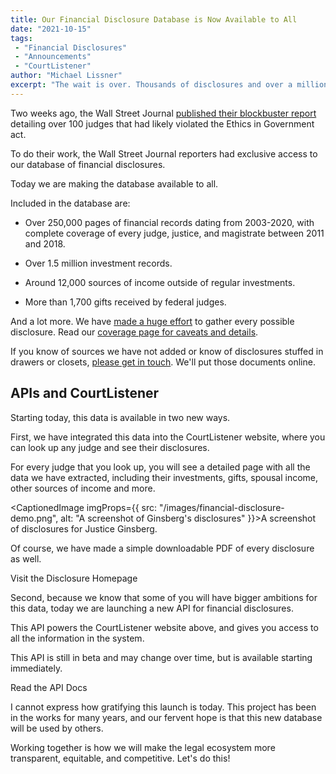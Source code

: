 ```yaml
---
title: Our Financial Disclosure Database is Now Available to All
date: "2021-10-15"
tags:
 - "Financial Disclosures"
 - "Announcements"
 - "CourtListener"
author: "Michael Lissner"
excerpt: "The wait is over. Thousands of disclosures and over a million judicial investments are now at your fingertips."
---
```


<p class="lead">Two weeks ago, the Wall Street Journal <a href="https://www.wsj.com/articles/131-federal-judges-broke-the-law-by-hearing-cases-where-they-had-a-financial-interest-11632834421?st=wm0bzo39zzjts1v&reflink=desktopwebshare_permalink">published their blockbuster report</a> detailing over 100 judges that had likely violated the Ethics in Government act.</p>

To do their work, the Wall Street Journal reporters had exclusive access to our database of financial disclosures.

Today we are making the database available to all.

Included in the database are:

 - Over 250,000 pages of financial records dating from 2003-2020, with complete coverage of every judge, justice, and magistrate between 2011 and 2018.

 - Over 1.5 million investment records.

 - Around 12,000 sources of income outside of regular investments.

 - More than 1,700 gifts received by federal judges.

And a lot more. We have [made a huge effort][effort] to gather every possible disclosure. Read our [coverage page for caveats and details][coverage].

If you know of sources we have not added or know of disclosures stuffed in drawers or closets, [please get in touch][c]. We'll put those documents online.


## APIs and CourtListener

Starting today, this data is available in two new ways.

First, we have integrated this data into the CourtListener website, where you can look up any judge and see their disclosures.

For every judge that you look up, you will see a detailed page with all the data we have extracted, including their investments, gifts, spousal income, other sources of income and more.


<CaptionedImage imgProps={{
  src: "/images/financial-disclosure-demo.png",
  alt: "A screenshot of Ginsberg's disclosures"
}}>A screenshot of disclosures for Justice Ginsberg.</CaptionedImage>

Of course, we have made a simple downloadable PDF of every disclosure as well.

<p><PurpleButton href="https://www.courtlistener.com/financial-disclosures/" size="lg">Visit the Disclosure Homepage</PurpleButton></p>

Second, because we know that some of you will have bigger ambitions for this data, today we are launching a new API for financial disclosures.

This API powers the CourtListener website above, and gives you access to all the information in the system.

This API is still in beta and may change over time, but is available starting immediately.


<p><PurpleButton href="https://www.courtlistener.com/api/rest-info/#financialdisclosure-endpoint" size="lg">Read the  API Docs</PurpleButton></p>


I cannot express how gratifying this launch is today. This project has been in the works for many years, and our fervent hope is that this new database will be used by others.

Working together is how we will make the legal ecosystem more transparent, equitable, and competitive. Let's do this!


[coverage]: https://www.courtlistener.com/coverage/financial-disclosures/
[effort]: https://twitter.com/FreeLawProject/status/1093612415185350656
[c]: /contact/
[launch]: /2021/09/28/announcing-federal-financial-disclosures/
